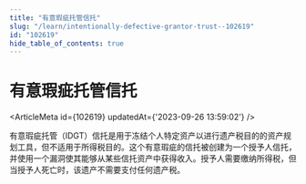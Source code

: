 ```yaml
---
title: "有意瑕疵托管信托"
slug: "/learn/intentionally-defective-grantor-trust--102619"
id: "102619"
hide_table_of_contents: true
---
```



# 有意瑕疵托管信托

<ArticleMeta id={102619} updatedAt={'2023-09-26 13:59:02'} />
<div className='border-solid border-b border-t-0 my-4 border-[var(--ifm-color-gray-300)]' />

有意瑕疵托管（IDGT）信托是用于冻结个人特定资产以进行遗产税目的的资产规划工具，但不适用于所得税目的。这个有意瑕疵的信托被创建为一个授予人信托，并使用一个漏洞使其能够从某些信托资产中获得收入。授予人需要缴纳所得税，但当授予人死亡时，该遗产不需要支付任何遗产税。
